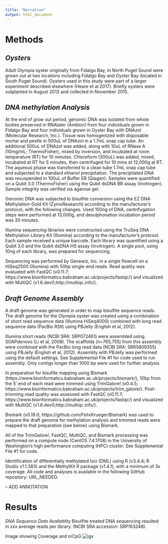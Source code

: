 ```yaml
---
title: "Narrative"
output: html_document
---
```



# Methods

## _Oysters_
Adult Olympia oyster originally from Fidalgo Bay, in North Puget Sound were grown out at two locations including Fidalgo Bay and Oyster Bay (located in South Puget Sound). Oysters used in this study were part of a larger experiment described elsewhere (Heare et al 2017). Briefly oysters were outplanted in August 2013 and collected in November 2015.


## _DNA methylation Analysis_
At the end of grow out period, genomic DNA was isolated from whole bodies preserved in RNAlater (Ambion) from four individuals grown in Fidalgo Bay and four individuals grown in Oyster Bay with DNAzol (Molecular Research, Inc.). Tissue was homogenized with disposable mortar and pestle in 500uL of DNAzol in a 1.7mL snap cap tube. An additional 500uL of DNAzol was added, along with 10uL of RNase A (10mg/mL; ThermoFisher), mixed by inversion, and incubated at room temperature (RT) for 10 minutes. Chloroform (300uL) was added, mixed, incubated at RT for 5 minutes, then centrifuged for 10 mins at 12,000g at RT. The aqueous phase was transferred to a clean tube 1.7mL snap cap tube and subjected to a standard ethanol precipitation. The precipitated DNA was resuspended in 100uL of Buffer EB (Qiagen). Samples were quantified on a Qubit 3.0 (ThermoFisher) using the Qubit dsDNA BR assay (Invitrogen). Sample integrity was verified via agarose gel.

Genomic DNA was subjected to bisulfite conversion using the EZ DNA Methylation-Gold Kit (ZymoResearch) according to the manufacturer's protocol, with the following changes. Used 100ng of DNA, centrifugation steps were performed at 13,000g, and desulphonation incubation period was 20 minutes.

Illumina sequencing libraries were constructed using the TruSeq DNA Methylation Library Kit (Illumina) according to the manufacturer's protcool. Each sample received a unique barcode. Each library was quantified using a Qubit 3.0 and the Qubit dsDNA HS assay (Invitrogen). A single pool, using 10ng of each library, was prepared for sequencing.

Sequencing was performed by Genewiz, Inc. in a single flowcell on a HiSeq2500 (Illumina) with 50bp single-end reads. Read quality was evaluated with FastQC (v0.11.7; https://www.bioinformatics.babraham.ac.uk/projects/fastqc/) and visualized with MultiQC (v1.6.dev0;http://multiqc.info/).



## _Draft Genome Assembly_

A draft genome was generated in order to map bisulfite sequence reads. The draft genome for the Olympia oyster was created using a combination of short read sequence data (Illumina HiSeq4000) combined with long read sequence data (PacBio RSII) using PBJelly (English et al, 2012).

Illumina short reads (NCBI SRA: SRP072461) were assembled using SOAPdenovo (Li et al, 2008). The scaffolds (n=765,755) from this assembly were combined with the PacBio long read data (NCBI SRA: SRR5809355) using PBJelly (English et al, 2012). Assembly with PBJelly was performed using the default settings. See Supplemental File #1 for code used to run assembly. Only contigs longer than 1000 bp were used for further analysis.





In preparation for bisufite mapping using Bismark (https://www.bioinformatics.babraham.ac.uk/projects/bismark/), 10bp from the 5' end of each read were trimmed using TrimGalore! (v0.4.5; https://www.bioinformatics.babraham.ac.uk/projects/trim_galore/). Post-trimming read quality was assessed with FastQC (v0.11.7; https://www.bioinformatics.babraham.ac.uk/projects/fastqc/) and visualized with MultiQC (v1.6.dev0;http://multiqc.info/).

Bismark (v0.19.0; https://github.com/FelixKrueger/Bismark) was used to prepare the draft genome for methylation analysis and trimmed reads were mapped to that preparation (see below) using Bismark.


All of the TrimGalore!, FastQC, MultiQC, and Bismark processing was performed on a compute node (CentOS 7.4.1708) in the University of Washington's high performance computing (HPC) cluster. See Supplemental File #1 for code.

Identification of differentially methylated loci (DML) using R (v3.4.4; R Studio v1.1.383) and the MethylKit R package (v1.4.1), with a minimum of 3x coverage. All code and analyses is available in the following GitHub repository: URL_NEEDED.





-- ADD ANNOTATION




# Results

_DNA Sequence Data Availablity_
Bisulfite treated DNA sequencing resulted in xxx average reads per library. (NCBI SRA accession: SRP163248).



Image showing Coverage and mCpG
![igv](https://github.com/sr320/nb-2018/blob/master/O_lurida/analyses/wgbs-igv.png?raw=true)
